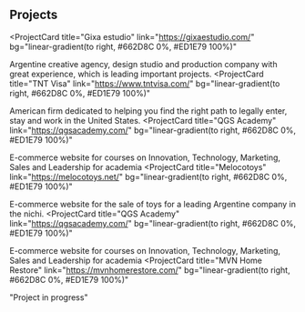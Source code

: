 ## Projects

<ProjectCard
  title="Gixa estudio"
  link="https://gixaestudio.com/"
  bg="linear-gradient(to right, #662D8C 0%, #ED1E79 100%)"
>
  Argentine creative agency, design studio and production company with great
  experience, which is leading important projects.
</ProjectCard>
<ProjectCard
  title="TNT Visa"
  link="https://www.tntvisa.com/"
  bg="linear-gradient(to right, #662D8C 0%, #ED1E79 100%)"
>
  American firm dedicated to helping you find the right path to legally enter,
  stay and work in the United States.
</ProjectCard>
<ProjectCard
  title="QGS Academy"
  link="https://qgsacademy.com/"
  bg="linear-gradient(to right, #662D8C 0%, #ED1E79 100%)"
>
  E-commerce website for courses on Innovation, Technology, Marketing, Sales and
  Leadership for academia
</ProjectCard>
<ProjectCard
  title="Melocotoys"
  link="https://melocotoys.net/"
  bg="linear-gradient(to right, #662D8C 0%, #ED1E79 100%)"
>
  E-commerce website for the sale of toys for a leading Argentine company in the
  nichi.
</ProjectCard>
<ProjectCard
  title="QGS Academy"
  link="https://qgsacademy.com/"
  bg="linear-gradient(to right, #662D8C 0%, #ED1E79 100%)"
>
  E-commerce website for courses on Innovation, Technology, Marketing, Sales and
  Leadership for academia
</ProjectCard>
<ProjectCard
  title="MVN Home Restore"
  link="https://mvnhomerestore.com/"
  bg="linear-gradient(to right, #662D8C 0%, #ED1E79 100%)"
>
  "Project in progress"
</ProjectCard>
